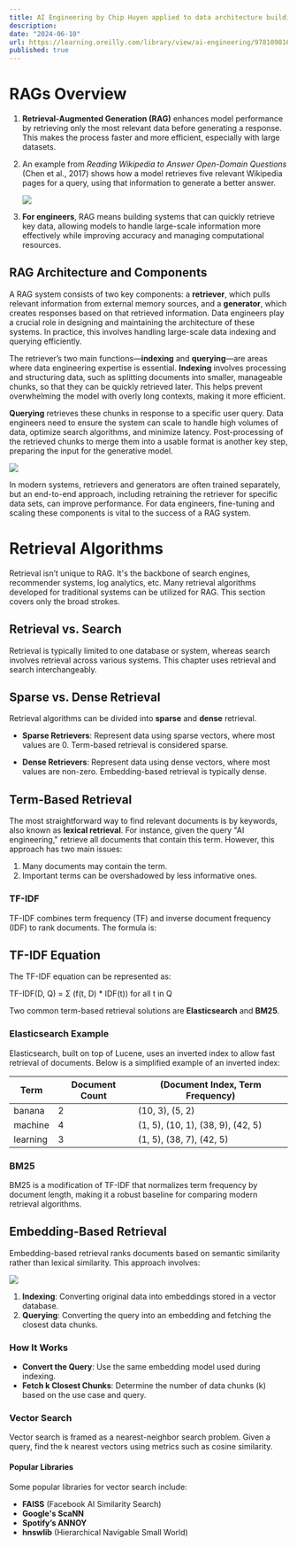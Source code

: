 ```yaml
---
title: AI Engineering by Chip Huyen applied to data architecture building
description: 
date: "2024-06-10"
url: https://learning.oreilly.com/library/view/ai-engineering/9781098166298/
published: true
---
```


# RAGs Overview

1. **Retrieval-Augmented Generation (RAG)** enhances model performance by retrieving only the most relevant data before generating a response. This makes the process faster and more efficient, especially with large datasets.

2. An example from *Reading Wikipedia to Answer Open-Domain Questions* (Chen et al., 2017) shows how a model retrieves five relevant Wikipedia pages for a query, using that information to generate a better answer.

   [![](/2_1_retreive_then_generate.png)](https://arxiv.org/abs/1704.00051)

3. **For engineers**, RAG means building systems that can quickly retrieve key data, allowing models to handle large-scale information more effectively while improving accuracy and managing computational resources.

## RAG Architecture and Components

A RAG system consists of two key components: a **retriever**, which pulls relevant information from external memory sources, and a **generator**, which creates responses based on that retrieved information. Data engineers play a crucial role in designing and maintaining the architecture of these systems. In practice, this involves handling large-scale data indexing and querying efficiently.

The retriever’s two main functions—**indexing** and **querying**—are areas where data engineering expertise is essential. **Indexing** involves processing and structuring data, such as splitting documents into smaller, manageable chunks, so that they can be quickly retrieved later. This helps prevent overwhelming the model with overly long contexts, making it more efficient.

**Querying** retrieves these chunks in response to a specific user query. Data engineers need to ensure the system can scale to handle high volumes of data, optimize search algorithms, and minimize latency. Post-processing of the retrieved chunks to merge them into a usable format is another key step, preparing the input for the generative model.

   [![](/2_2_high_level_RAG.png)](https://learning.oreilly.com/library/view/ai-engineering/9781098166298/ch06.html#6_rag_overview_1726600321985229)

In modern systems, retrievers and generators are often trained separately, but an end-to-end approach, including retraining the retriever for specific data sets, can improve performance. For data engineers, fine-tuning and scaling these components is vital to the success of a RAG system.

# Retrieval Algorithms

Retrieval isn’t unique to RAG. It's the backbone of search engines, recommender systems, log analytics, etc. Many retrieval algorithms developed for traditional systems can be utilized for RAG. This section covers only the broad strokes.

## Retrieval vs. Search

Retrieval is typically limited to one database or system, whereas search involves retrieval across various systems. This chapter uses retrieval and search interchangeably.

## Sparse vs. Dense Retrieval

Retrieval algorithms can be divided into **sparse** and **dense** retrieval. 

- **Sparse Retrievers**: Represent data using sparse vectors, where most values are 0. Term-based retrieval is considered sparse.

- **Dense Retrievers**: Represent data using dense vectors, where most values are non-zero. Embedding-based retrieval is typically dense.

## Term-Based Retrieval

The most straightforward way to find relevant documents is by keywords, also known as **lexical retrieval**. For instance, given the query "AI engineering," retrieve all documents that contain this term. However, this approach has two main issues:

1. Many documents may contain the term.
2. Important terms can be overshadowed by less informative ones.

### TF-IDF

TF-IDF combines term frequency (TF) and inverse document frequency (IDF) to rank documents. The formula is:

## TF-IDF Equation

The TF-IDF equation can be represented as:

TF-IDF(D, Q) = Σ (f(t, D) * IDF(t)) for all t in Q

Two common term-based retrieval solutions are **Elasticsearch** and **BM25**.

### Elasticsearch Example

Elasticsearch, built on top of Lucene, uses an inverted index to allow fast retrieval of documents. Below is a simplified example of an inverted index:

| Term    | Document Count | (Document Index, Term Frequency) |
|---------|----------------|-----------------------------------|
| banana  | 2              | (10, 3), (5, 2)                   |
| machine | 4              | (1, 5), (10, 1), (38, 9), (42, 5) |
| learning | 3              | (1, 5), (38, 7), (42, 5)         |

### BM25

BM25 is a modification of TF-IDF that normalizes term frequency by document length, making it a robust baseline for comparing modern retrieval algorithms.

## Embedding-Based Retrieval

Embedding-based retrieval ranks documents based on semantic similarity rather than lexical similarity. This approach involves:

   [![](/2_3_embedding_based_retreiver.png)](https://medium.com/better-ml/embedding-learning-for-retrieval-29af1c9a1e65)

1. **Indexing**: Converting original data into embeddings stored in a vector database.
2. **Querying**: Converting the query into an embedding and fetching the closest data chunks.

### How It Works

- **Convert the Query**: Use the same embedding model used during indexing.
- **Fetch k Closest Chunks**: Determine the number of data chunks (k) based on the use case and query.

### Vector Search

Vector search is framed as a nearest-neighbor search problem. Given a query, find the k nearest vectors using metrics such as cosine similarity.

#### Popular Libraries

Some popular libraries for vector search include:

- **FAISS** (Facebook AI Similarity Search)
- **Google's ScaNN**
- **Spotify’s ANNOY**
- **hnswlib** (Hierarchical Navigable Small World)
